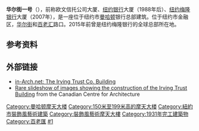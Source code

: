 {{Infobox building
|name               = 华尔街一号<br>1 Wall Street
|image              = 1 Wall Street panoramic.jpg
|image_size         = 225px
|caption            = 华尔街一号
|location           = 纽约曼哈顿
|coordinates        = {{coord|40|42|26|N|74|00|42|W|type:landmark_region:US-NY|display=inline,title}}
|status             = 已完工
|start_date         =
|completion_date    =
|opening            =
|building_type      = 写字楼
|antenna_spire      = 
|roof               = 
|top_floor          = 
|floor_count        = 
|elevator_count     = 
|cost               = 
|floor_area         = 
|architect          = 拉夫·托马斯·沃克
|structural_engineer= 
|main_contractor    = 
|developer          = 
|owner              = 
|management         = 
|references         = 
{{Designation list
| embed = yes
| designation1 = NYCL
| designation1_number = 2029<ref name="#1">{{cite web|title=1 Wall Street Building|url=http://s-media.nyc.gov/agencies/lpc/lp/2029.pdf|date=March 13, 2001|publisher=[[New_York_City_Landmarks_Preservation_Commission|New York City Landmarks Preservation Commission]]|access-date=2021-06-07|archive-date=2020-10-28|archive-url=https://web.archive.org/web/20201028162442/http://s-media.nyc.gov/agencies/lpc/lp/2029.pdf|dead-url=no}}</ref>
| designation1_date = 2001年3月13日<ref name="#1"/>
}}
}}

'''华尔街一号'''（{{lang-en|One Wall Street}}），前称欧文信托公司大厦、[[纽约银行|纽约银行]]大厦（1988年后）、[[纽约梅隆银行|纽约梅隆银行]]大厦（2007年），是一座位于纽约市[[曼哈顿|曼哈顿]]银行总部建筑。位于纽约市金融区，[[华尔街|华尔街]]和[[百老汇|百老汇]]路口。2015年前曾是纽约梅隆银行的全球总部所在地。

== 参考资料 ==
{{reflist}}

== 外部链接 ==
{{Commons category|1 Wall Street}}
*[http://www.in-arch.net/NYC/nyc2b.html#36 in-Arch.net: The Irving Trust Co. Building]{{Wayback|url=http://www.in-arch.net/NYC/nyc2b.html#36 |date=20130617102316 }}
*[https://web.archive.org/web/20100525200424/http://www.cca.qc.ca/en/collection/525-irving-trust-building-new-york Rare slideshow of images showing the construction of the Irving Trust Building] from the Canadian Centre for Architecture

[[Category:曼哈顿摩天大楼|Category:曼哈顿摩天大楼]]
[[Category:150米至199米高的摩天大楼|Category:150米至199米高的摩天大楼]]
[[Category:紐約市裝飾風藝術建築|Category:紐約市裝飾風藝術建築]]
[[Category:裝飾風藝術摩天大樓|Category:裝飾風藝術摩天大樓]]
[[Category:1931年完工建築物|Category:1931年完工建築物]]
[[Category:百老匯|Category:百老匯]]
[[Category:华尔街|#1]]